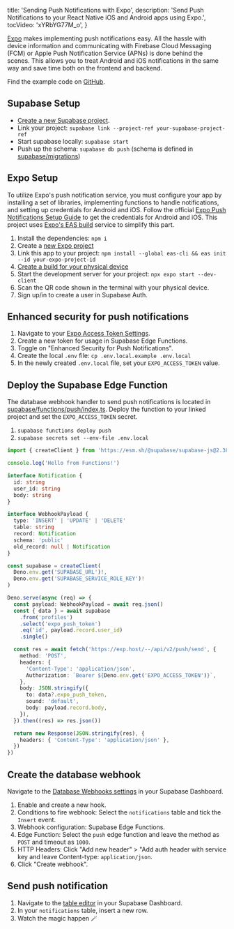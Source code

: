 
  title: 'Sending Push Notifications with Expo',
  description: 'Send Push Notifications to your React Native iOS and Android apps using Expo.',
  tocVideo: 'xYRbYG77M_o',
}

[Expo](https://docs.expo.dev/push-notifications/overview/) makes implementing push notifications easy. All the hassle with device information and communicating with Firebase Cloud Messaging (FCM) or Apple Push Notification Service (APNs) is done behind the scenes. This allows you to treat Android and iOS notifications in the same way and save time both on the frontend and backend.

Find the example code on [GitHub](https://github.com/supabase/supabase/blob/master/examples/user-management/expo-push-notifications/).

## Supabase Setup

- [Create a new Supabase project](https://database.new).
- Link your project: `supabase link --project-ref your-supabase-project-ref`
- Start supabase locally: `supabase start`
- Push up the schema: `supabase db push` (schema is defined in [supabase/migrations](https://github.com/supabase/supabase/blob/master/examples/user-management/expo-push-notifications/supabase/migrations/))

## Expo Setup

To utilize Expo's push notification service, you must configure your app by installing a set of libraries, implementing functions to handle notifications, and setting up credentials for Android and iOS. Follow the official [Expo Push Notifications Setup Guide](https://docs.expo.dev/push-notifications/push-notifications-setup/) to get the credentials for Android and iOS. This project uses [Expo's EAS build](https://docs.expo.dev/build/introduction/) service to simplify this part.

1. Install the dependencies: `npm i`
1. Create a [new Expo project](https://expo.dev/accounts/_/projects)
1. Link this app to your project: `npm install --global eas-cli && eas init --id your-expo-project-id`
1. [Create a build for your physical device](https://docs.expo.dev/develop/development-builds/create-a-build/#create-a-build-for-the-device)
1. Start the development server for your project: `npx expo start --dev-client`
1. Scan the QR code shown in the terminal with your physical device.
1. Sign up/in to create a user in Supabase Auth.

## Enhanced security for push notifications

1. Navigate to your [Expo Access Token Settings](https://expo.dev/accounts/_/settings/access-tokens).
1. Create a new token for usage in Supabase Edge Functions.
1. Toggle on "Enhanced Security for Push Notifications".
1. Create the local `.env` file: `cp .env.local.example .env.local`
1. In the newly created `.env.local` file, set your `EXPO_ACCESS_TOKEN` value.

## Deploy the Supabase Edge Function

The database webhook handler to send push notifications is located in [supabase/functions/push/index.ts](https://github.com/supabase/supabase/blob/master/examples/user-management/expo-push-notifications/supabase/functions/push/index.ts). Deploy the function to your linked project and set the `EXPO_ACCESS_TOKEN` secret.

1. `supabase functions deploy push`
1. `supabase secrets set --env-file .env.local`

```ts supabase/functions/push/index.ts
import { createClient } from 'https://esm.sh/@supabase/supabase-js@2.38.4'

console.log('Hello from Functions!')

interface Notification {
  id: string
  user_id: string
  body: string
}

interface WebhookPayload {
  type: 'INSERT' | 'UPDATE' | 'DELETE'
  table: string
  record: Notification
  schema: 'public'
  old_record: null | Notification
}

const supabase = createClient(
  Deno.env.get('SUPABASE_URL')!,
  Deno.env.get('SUPABASE_SERVICE_ROLE_KEY')!
)

Deno.serve(async (req) => {
  const payload: WebhookPayload = await req.json()
  const { data } = await supabase
    .from('profiles')
    .select('expo_push_token')
    .eq('id', payload.record.user_id)
    .single()

  const res = await fetch('https://exp.host/--/api/v2/push/send', {
    method: 'POST',
    headers: {
      'Content-Type': 'application/json',
      Authorization: `Bearer ${Deno.env.get('EXPO_ACCESS_TOKEN')}`,
    },
    body: JSON.stringify({
      to: data?.expo_push_token,
      sound: 'default',
      body: payload.record.body,
    }),
  }).then((res) => res.json())

  return new Response(JSON.stringify(res), {
    headers: { 'Content-Type': 'application/json' },
  })
})
```

## Create the database webhook

Navigate to the [Database Webhooks settings](https://supabase.com/dashboard/project/_/database/hooks) in your Supabase Dashboard.

1. Enable and create a new hook.
1. Conditions to fire webhook: Select the `notifications` table and tick the `Insert` event.
1. Webhook configuration: Supabase Edge Functions.
1. Edge Function: Select the `push` edge function and leave the method as `POST` and timeout as `1000`.
1. HTTP Headers: Click "Add new header" > "Add auth header with service key and leave Content-type: `application/json`.
1. Click "Create webhook".

## Send push notification

1. Navigate to the [table editor](https://supabase.com/dashboard/project/_/editor) in your Supabase Dashboard.
1. In your `notifications` table, insert a new row.
1. Watch the magic happen 🪄


